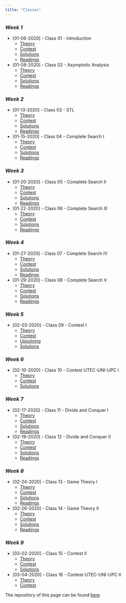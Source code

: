 ```yaml
---
title: "Classes"
---
```


### *Week 1*
- [01-06-2020] - Class 01 - Introduction 
  + [Theory](./class-01.html)
  + [Contest](https://vjudge.net/contest/350658)
  + [Solutions](./class-01.html#contest)
  + [Readings](./schedule.html#s-class-01)

- [01-08-2020] - Class 02 - Asymptotic Analysis
  + [Theory](./class-02.html)
  + [Contest](https://vjudge.net/contest/350901)
  + [Solutions](./class-02.html#contest)
  + [Readings](./schedule.html#s-class-02)

### *Week 2*
- [01-13-2020] - Class 03 - STL
  + [Theory](./class-03.html)
  + [Contest](https://vjudge.net/contest/351569)
  + [Solutions](./class-03.html#contest)
  + [Readings](./schedule.html#s-class-03)

- [01-15-2020] - Class 04 - Complete Search I
  + [Theory](./class-04.html)
  + [Contest](https://vjudge.net/contest/352372)
  + [Solutions](./class-04.html#contest)
  + [Readings](./schedule.html#s-class-04)

### *Week 3*
- [01-20-2020] - Class 05 - Complete Search II
  + [Theory](./class-05.html)
  + [Contest](https://vjudge.net/contest/353073)
  + [Solutions](./class-05.html#contest)
  + [Readings](./schedule.html#s-class-05)

- [01-22-2020] - Class 06 - Complete Search III
  + [Theory](./class-06.html)
  + [Contest](https://vjudge.net/contest/353470)
  + [Solutions](./class-06.html#contest)
  + [Readings](./schedule.html#s-class-06)

### *Week 4*
- [01-27-2020] - Class 07 - Complete Search IV
  + [Theory](./class-07.html)
  + [Contest](https://vjudge.net/contest/354002)
  + [Solutions](./class-07.html#contest)
  + [Readings](./schedule.html#s-class-07)

- [01-29-2020] - Class 08 - Complete Search V
  + [Theory](./class-08.html)
  + [Contest](https://vjudge.net/contest/354334)
  + [Solutions](./class-08.html#contest)
  + [Readings](./schedule.html#s-class-08)

### *Week 5*
- [02-03-2020] - Class 09 - Contest I
  + [Theory](./class-09.html)
  + [Contest](https://vjudge.net/contest/355171)
  + [Upsolving](https://vjudge.net/contest/355256)
  + [Solutions](./class-09.html#contest)

### *Week 6*
- [02-10-2020] - Class 10 - Contest UTEC-UNI-UPC I
  + [Theory](./class-10.html)
  + [Contest](https://codeforces.com/group/qWRAoRrTOT/contest/268759)
  + [Solutions](https://codeforces.com/group/qWRAoRrTOT/blog/entry/5475)

### *Week 7*
- [02-17-2020] - Class 11 - Divide and Conquer I
  + [Theory](./class-11.html)
  + [Contest](https://vjudge.net/contest/357719)
  + [Solutions](./class-11.html#contest)
  + [Readings](./schedule.html#s-class-11)

- [02-19-2020] - Class 12 - Divide and Conquer II
  + [Theory](./class-12.html)
  + [Contest](https://vjudge.net/contest/359160)
  + [Solutions](./class-12.html#contest)
  + [Readings](./schedule.html#s-class-12)

### *Week 8*
- [02-24-2020] - Class 13 - Game Theory I
  + [Theory](./class-13.html)
  + [Contest](https://vjudge.net/contest/359163)
  + [Solutions](./class-13.html#contest)
  + [Readings](./schedule.html#s-class-13)

- [02-26-2020] - Class 14 - Game Theory II
  + [Theory](./class-14.html)
  + [Contest](https://vjudge.net/contest/359378)
  + [Solutions](./class-14.html#contest)
  + [Readings](./schedule.html#s-class-14)


### *Week 9*
- [03-02-2020] - Class 15 - Contest II
  + [Theory](./class-15.html)
  + [Contest](https://vjudge.net/contest/360361)
  + [Solutions](./class-15.html#contest)

- [03-04-2020] - Class 16 - Contest UTEC-UNI-UPC II
  + [Theory](./class-16.html)
  + [Contest](https://codeforces.com/group/qWRAoRrTOT/contest/271109)


The repository of this page can be found [here](https://github.com/CP-UTEC/Lessons).


<script>
$("#classes-page-not-expanded")
  .addClass("active");
</script>
